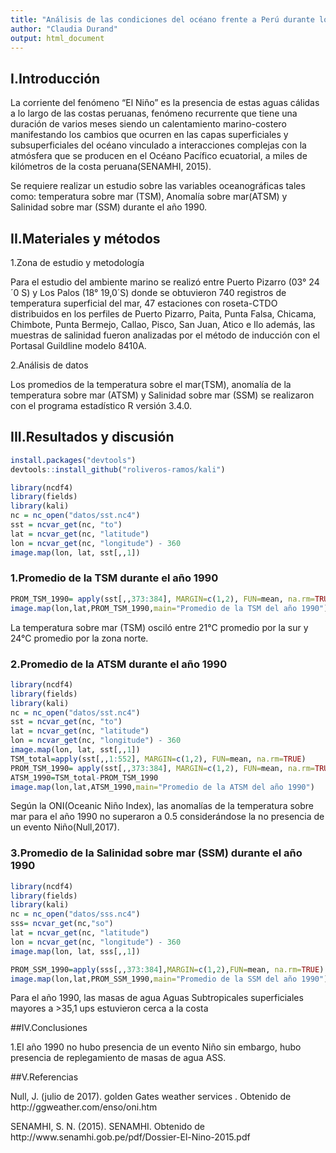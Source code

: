 ```yaml
---
title: "Análisis de las condiciones del océano frente a Perú durante los años 1990"
author: "Claudia Durand"
output: html_document
---
```


## I.Introducción

La corriente del fenómeno “El Niño” es la presencia de estas aguas cálidas a lo largo de las costas peruanas, fenómeno recurrente que tiene una duración de varios meses siendo un  calentamiento marino-costero manifestando los cambios que ocurren en las capas superficiales y subsuperficiales del océano vinculado a interacciones complejas con la atmósfera que se producen en el Océano Pacífico ecuatorial, a miles de kilómetros de la costa peruana(SENAMHI, 2015).

Se requiere realizar un estudio sobre las variables oceanográficas tales como: temperatura sobre mar (TSM), Anomalía sobre mar(ATSM) y Salinidad sobre mar (SSM) durante el año 1990.


## II.Materiales y métodos

1.Zona de estudio y metodología 

Para el estudio del ambiente marino se realizó entre  Puerto Pizarro (03° 24´0 S) y Los Palos (18° 19,0´S) donde se obtuvieron 740 registros de temperatura superficial del mar, 47 estaciones con roseta-CTDO distribuidos en los perfiles de Puerto Pizarro, Paita, Punta Falsa, Chicama, Chimbote, Punta Bermejo, Callao, Pisco, San Juan, Atico e Ilo además, las muestras de salinidad fueron analizadas por el método de inducción con el Portasal Guildline modelo 8410A. 

2.Análisis de datos 

Los promedios de la temperatura sobre el mar(TSM), anomalía de la temperatura sobre mar (ATSM) y Salinidad sobre mar (SSM) se realizaron con el programa estadístico R versión 3.4.0.

## III.Resultados y discusión

```r
install.packages("devtools")
devtools::install_github("roliveros-ramos/kali")
```
```r
library(ncdf4)
library(fields)
library(kali)
nc = nc_open("datos/sst.nc4")
sst = ncvar_get(nc, "to")
lat = ncvar_get(nc, "latitude")
lon = ncvar_get(nc, "longitude") - 360
image.map(lon, lat, sst[,,1])
```
### 1.Promedio de la TSM durante el año 1990
```r
PROM_TSM_1990= apply(sst[,,373:384], MARGIN=c(1,2), FUN=mean, na.rm=TRUE)
image.map(lon,lat,PROM_TSM_1990,main="Promedio de la TSM del año 1990")
```
La temperatura sobre mar (TSM) osciló entre 21°C promedio por la sur y 24°C promedio por la zona norte.

### 2.Promedio de la ATSM durante el año 1990

```r
library(ncdf4)
library(fields)
library(kali)
nc = nc_open("datos/sst.nc4")
sst = ncvar_get(nc, "to")
lat = ncvar_get(nc, "latitude")
lon = ncvar_get(nc, "longitude") - 360
image.map(lon, lat, sst[,,1])
TSM_total=apply(sst[,,1:552], MARGIN=c(1,2), FUN=mean, na.rm=TRUE)
PROM_TSM_1990= apply(sst[,,373:384], MARGIN=c(1,2), FUN=mean, na.rm=TRUE)
ATSM_1990=TSM_total-PROM_TSM_1990
image.map(lon,lat,ATSM_1990,main="Promedio de la ATSM del año 1990")
```
Según la ONI(Oceanic Niño Index), las anomalías de la temperatura sobre  mar para el año 1990 no superaron a 0.5 considerándose la no presencia de un evento Niño(Null,2017).

### 3.Promedio de la Salinidad sobre mar (SSM) durante el año 1990

```r
library(ncdf4)
library(fields)
library(kali)
nc = nc_open("datos/sss.nc4")
sss= ncvar_get(nc,"so")
lat = ncvar_get(nc, "latitude")
lon = ncvar_get(nc, "longitude") - 360
image.map(lon, lat, sss[,,1])
```

```r
PROM_SSM_1990=apply(sss[,,373:384],MARGIN=c(1,2),FUN=mean, na.rm=TRUE)
image.map(lon,lat,PROM_SSM_1990,main="Promedio de la SSM del año 1990")
```
Para el año 1990, las masas de agua Aguas Subtropicales superficiales mayores a  >35,1 ups estuvieron cerca a la costa 

##IV.Conclusiones

1.El año 1990 no hubo presencia de un evento Niño sin embargo, hubo presencia de replegamiento de masas de agua ASS.


##V.Referencias

Null, J. (julio de 2017). golden Gates weather services . Obtenido de http://ggweather.com/enso/oni.htm

SENAMHI, S. N. (2015). SENAMHI. Obtenido de http://www.senamhi.gob.pe/pdf/Dossier-El-Nino-2015.pdf



